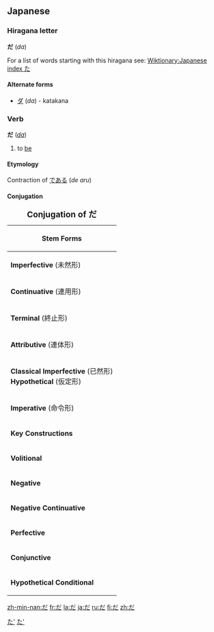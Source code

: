 ==Japanese==
[[Category:Japanese language|た']]
===Hiragana letter===
'''だ''' (''da'')

For a list of words starting with this hiragana see: [[Wiktionary:Japanese index た]]
====Alternate forms====
*[[ダ]] (''da'') - katakana


===Verb===
[[Category:Japanese Type 3 Verbs|た']]
'''だ''' (''[[da]]'')
# to [[be]]

====Etymology====
Contraction of [[で]][[ある]] (''de aru'')

====Conjugation====
{| border="2" cellpadding="4" cellspacing="0" style="margin: 1em 1em 1em 0; background: #fffff9; border: 1px #aaa solid; border-collapse: collapse;"
|+ <big>'''Conjugation of だ'''</big>
|-
! bgcolor="#faf9b2" colspan="3" | '''Stem Forms''' 
|-
| bgcolor="#ffffec" | '''Imperfective''' (未然形) || では|| ''de wa''
|-
| bgcolor="#ffffec" | '''Continuative''' (連用形) || で || ''de''
|-
| bgcolor="#ffffec" | '''Terminal''' (終止形)     || だ <br>です <br>でございます || ''da''<br>''desu''<br>''de gozaimasu''
|-
| bgcolor="#ffffec" | '''Attributive''' (連体形)  || である || ''de aru''
|-
| bgcolor="#ffffec" | '''Classical Imperfective''' (已然形)<br>'''Hypothetical''' (仮定形) || なら || ''nara''
|-
| bgcolor="#ffffec" | '''Imperative''' (命令形)   || N/A || N/A
|-
! bgcolor="#faf9b2" colspan="3" | '''Key Constructions'''
|-
| bgcolor="#ffffec" | '''Volitional'''           || だろう<br>でしょう<Br> でございましょう|| ''darō<Br>deshō<br>de gozaimashō''
|-
| bgcolor="#ffffec" | '''Negative'''             || ではない<Br>じゃない<br><Br>ではありません<br>じゃありません<br><br>ではございません|| ''de wa nai<Br>ja nai<Br><Br>de wa arimasen <Br>ja arimasen<Br><Br>de wa gozaimasen
|-
| bgcolor="#ffffec" | '''Negative Continuative'''|| ではなくて <br>じゃなくて || ''de wa nakute<br>ja nakute
|-
| bgcolor="#ffffec" | '''Perfective'''           || だった<br>でした<Br>でございました || ''datta<br>deshita<br>de gozaimashita''
|-
| bgcolor="#ffffec" | '''Conjunctive'''          || で || ''de''
|-
| bgcolor="#ffffec" | '''Hypothetical Conditional'''|| ならば<br>であれば || ''naraba<Br>de areba''
|}

[[zh-min-nan:だ]]
[[fr:だ]]
[[la:だ]]
[[ja:だ]]
[[ru:だ]]
[[fi:だ]]
[[zh:だ]]